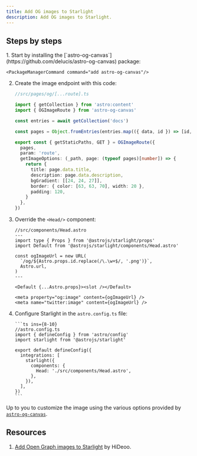 ```yaml
---
title: Add OG images to Starlight
description: Add OG images to Starlight.
---
```



## Steps by steps

<Steps>
1.  Start by installing the [`astro-og-canvas`](https://github.com/delucis/astro-og-canvas) package:
    
    <PackageManagerCommand command="add astro-og-canvas"/>

2.  Create the image endpoint with this code:

    ```ts
    //src/pages/og/[...route].ts

    import { getCollection } from 'astro:content'
    import { OGImageRoute } from 'astro-og-canvas'

    const entries = await getCollection('docs')

    const pages = Object.fromEntries(entries.map(({ data, id }) => [id, { data }]))

    export const { getStaticPaths, GET } = OGImageRoute({
      pages,
      param: 'route',
      getImageOptions: (_path, page: (typeof pages)[number]) => {
        return {
          title: page.data.title,
          description: page.data.description,
          bgGradient: [[24, 24, 27]],
          border: { color: [63, 63, 70], width: 20 },
          padding: 120,
        }
      },
    })
    ```

3.  Override the `<Head/>` component:

    ```astro
    //src/components/Head.astro
    ---
    import type { Props } from '@astrojs/starlight/props'
    import Default from '@astrojs/starlight/components/Head.astro'

    const ogImageUrl = new URL(
      `/og/${Astro.props.id.replace(/\.\w+$/, '.png')}`,
      Astro.url,
    )
    ---

    <Default {...Astro.props}><slot /></Default>

    <meta property="og:image" content={ogImageUrl} />
    <meta name="twitter:image" content={ogImageUrl} />
    ```

4.  Configure Starlight in the `astro.config.ts` file:

        ```ts ins={8-10}
        //astro.config.ts
        import { defineConfig } from 'astro/config'
        import starlight from '@astrojs/starlight'

        export default defineConfig({
          integrations: [
            starlight({
              components: {
                Head: './src/components/Head.astro',
              },
            }),
          ],
        })
        ```

</Steps>

Up to you to customize the image using the various options provided by [`astro-og-canvas`](https://github.com/delucis/astro-og-canvas/tree/latest/packages/astro-og-canvas#image-options).

## Resources

1. [Add Open Graph images to Starlight](https://hideoo.dev/notes/starlight-og-images) by HiDeoo.
